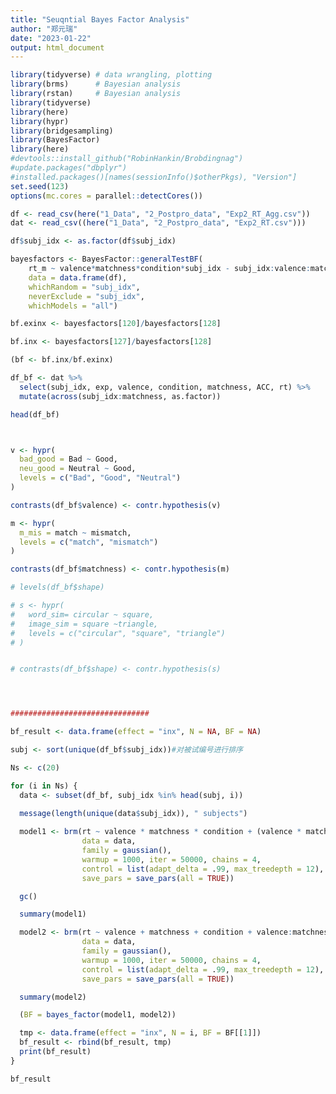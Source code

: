 ```yaml
---
title: "Seuqntial Bayes Factor Analysis"
author: "郑元瑞"
date: "2023-01-22"
output: html_document
---
```


```r
library(tidyverse) # data wrangling, plotting
library(brms)      # Bayesian analysis
library(rstan)     # Bayesian analysis
library(tidyverse)
library(here)
library(hypr)
library(bridgesampling)
library(BayesFactor)
library(here)
#devtools::install_github("RobinHankin/Brobdingnag")
#update.packages("dbplyr")
#installed.packages()[names(sessionInfo()$otherPkgs), "Version"]
set.seed(123)
options(mc.cores = parallel::detectCores())
```

```r
df <- read_csv(here("1_Data", "2_Postpro_data", "Exp2_RT_Agg.csv"))
dat <- read_csv((here("1_Data", "2_Postpro_data", "Exp2_RT.csv")))
```

```r
df$subj_idx <- as.factor(df$subj_idx)

bayesfactors <- BayesFactor::generalTestBF(
    rt_m ~ valence*matchness*condition*subj_idx - subj_idx:valence:matchness:condition,
    data = data.frame(df), 
    whichRandom = "subj_idx",
    neverExclude = "subj_idx", 
    whichModels = "all")
```



```r
bf.exinx <- bayesfactors[120]/bayesfactors[128]
```

```r
bf.inx <- bayesfactors[127]/bayesfactors[128]
```


```r
(bf <- bf.inx/bf.exinx)
```


```r
df_bf <- dat %>% 
  select(subj_idx, exp, valence, condition, matchness, ACC, rt) %>% 
  mutate(across(subj_idx:matchness, as.factor))

head(df_bf)



v <- hypr(
  bad_good = Bad ~ Good, 
  neu_good = Neutral ~ Good, 
  levels = c("Bad", "Good", "Neutral")
)

contrasts(df_bf$valence) <- contr.hypothesis(v)

m <- hypr(
  m_mis = match ~ mismatch, 
  levels = c("match", "mismatch")
)

contrasts(df_bf$matchness) <- contr.hypothesis(m)

# levels(df_bf$shape)

# s <- hypr(
#   word_sim= circular ~ square,  
#   image_sim = square ~triangle, 
#   levels = c("circular", "square", "triangle")
# )


# contrasts(df_bf$shape) <- contr.hypothesis(s)




###############################

bf_result <- data.frame(effect = "inx", N = NA, BF = NA)

subj <- sort(unique(df_bf$subj_idx))#对被试编号进行排序

Ns <- c(20)

for (i in Ns) {
  data <- subset(df_bf, subj_idx %in% head(subj, i))
  
  message(length(unique(data$subj_idx)), " subjects")

  model1 <- brm(rt ~ valence * matchness * condition + (valence * matchness * condition|subj_idx),
                data = data,
                family = gaussian(),
                warmup = 1000, iter = 50000, chains = 4,
                control = list(adapt_delta = .99, max_treedepth = 12),  
                save_pars = save_pars(all = TRUE))

  gc()

  summary(model1)

  model2 <- brm(rt ~ valence + matchness + condition + valence:matchness + valence:condition + matchness:condition + (valence * matchness * condition|subj_idx),
                data = data,
                family = gaussian(),
                warmup = 1000, iter = 50000, chains = 4,
                control = list(adapt_delta = .99, max_treedepth = 12),  
                save_pars = save_pars(all = TRUE))

  summary(model2)

  (BF = bayes_factor(model1, model2))

  tmp <- data.frame(effect = "inx", N = i, BF = BF[[1]])
  bf_result <- rbind(bf_result, tmp)
  print(bf_result)
}

```


```r
bf_result
```



